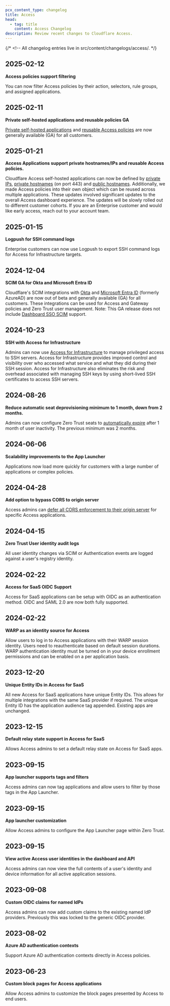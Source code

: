 ```yaml
---
pcx_content_type: changelog
title: Access
head:
  - tag: title
    content: Access Changelog
description: Review recent changes to Cloudflare Access.
---
```



<Render file="survey" />

{/* <!-- All changelog entries live in src/content/changelogs/access/. */}

<ProductChangelog product="access" hideEntry="2024-06-16-cloudflare-one" />

## 2025-02-12

**Access policies support filtering**

You can now filter Access policies by their action, selectors, rule groups, and assigned applications.

## 2025-02-11

**Private self-hosted applications and reusable policies GA**

[Private self-hosted applications](/cloudflare-one/applications/non-http/self-hosted-private-app/) and [reusable Access policies](/cloudflare-one/policies/access/policy-management/) are now generally available (GA) for all customers.

## 2025-01-21

**Access Applications support private hostnames/IPs and reusable Access policies.**

Cloudflare Access self-hosted applications can now be defined by [private IPs](/cloudflare-one/applications/non-http/self-hosted-private-app/), [private hostnames](/cloudflare-one/applications/non-http/self-hosted-private-app/) (on port 443) and [public hostnames](/cloudflare-one/applications/configure-apps/self-hosted-public-app/). Additionally, we made Access policies into their own object which can be reused across multiple applications. These updates involved significant updates to the overall Access dashboard experience. The updates will be slowly rolled out to different customer cohorts. If you are an Enterprise customer and would like early access, reach out to your account team.

## 2025-01-15

**Logpush for SSH command logs**

Enterprise customers can now use Logpush to export SSH command logs for Access for Infrastructure targets.

## 2024-12-04

**SCIM GA for Okta and Microsoft Entra ID**

Cloudflare's SCIM integrations with [Okta](/cloudflare-one/identity/idp-integration/okta/#synchronize-users-and-groups) and [Microsoft Entra ID](/cloudflare-one/identity/idp-integration/entra-id/#synchronize-users-and-groups) (formerly AzureAD) are now out of beta and generally available (GA) for all customers. These integrations can be used for Access and Gateway policies and Zero Trust user management. Note: This GA release does not include [Dashboard SSO SCIM](/fundamentals/account/account-security/scim-setup/) support.

## 2024-10-23

**SSH with Access for Infrastructure**

Admins can now use [Access for Infrastructure](/cloudflare-one/connections/connect-networks/use-cases/ssh/ssh-infrastructure-access/) to manage privileged access to SSH servers. Access for Infrastructure provides improved control and visibility over who accessed what service and what they did during their SSH session. Access for Infrastructure also eliminates the risk and overhead associated with managing SSH keys by using short-lived SSH certificates to access SSH servers.

## 2024-08-26

**Reduce automatic seat deprovisioning minimum to 1 month, down from 2 months.**

Admins can now configure Zero Trust seats to [automatically expire](/cloudflare-one/identity/users/seat-management/#enable-seat-expiration) after 1 month of user inactivity. The previous minimum was 2 months.

## 2024-06-06

**Scalability improvements to the App Launcher**

Applications now load more quickly for customers with a large number of applications or complex policies.

## 2024-04-28

**Add option to bypass CORS to origin server**

Access admins can [defer all CORS enforcement to their origin server](/cloudflare-one/identity/authorization-cookie/cors/#bypass-options-requests-to-origin) for specific Access applications.

## 2024-04-15

**Zero Trust User identity audit logs**

All user identity changes via SCIM or Authentication events are logged against a user's registry identity.

## 2024-02-22

**Access for SaaS OIDC Support**

Access for SaaS applications can be setup with OIDC as an authentication method. OIDC and SAML 2.0 are now both fully supported.

## 2024-02-22

**WARP as an identity source for Access**

Allow users to log in to Access applications with their WARP session identity. Users need to reauthenticate based on default session durations. WARP authentication identity must be turned on in your device enrollment permissions and can be enabled on a per application basis.

## 2023-12-20

**Unique Entity IDs in Access for SaaS**

All new Access for SaaS applications have unique Entity IDs. This allows for multiple integrations with the same SaaS provider if required. The unique Entity ID has the application audience tag appended. Existing apps are unchanged.

## 2023-12-15

**Default relay state support in Access for SaaS**

Allows Access admins to set a default relay state on Access for SaaS apps.

## 2023-09-15

**App launcher supports tags and filters**

Access admins can now tag applications and allow users to filter by those tags in the App Launcher.

## 2023-09-15

**App launcher customization**

Allow Access admins to configure the App Launcher page within Zero Trust.

## 2023-09-15

**View active Access user identities in the dashboard and API**

Access admins can now view the full contents of a user's identity and device information for all active application sessions.

## 2023-09-08

**Custom OIDC claims for named IdPs**

Access admins can now add custom claims to the existing named IdP providers. Previously this was locked to the generic OIDC provider.

## 2023-08-02

**Azure AD authentication contexts**

Support Azure AD authentication contexts directly in Access policies.

## 2023-06-23

**Custom block pages for Access applications**

Allow Access admins to customize the block pages presented by Access to end users.
